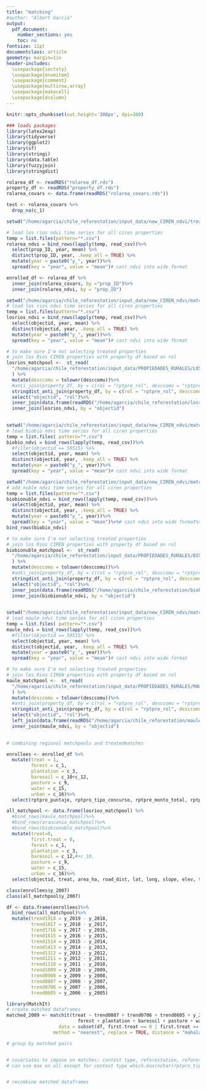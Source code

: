 ```yaml
---
title: "matching"
#author: "Albert Garcia"
output:
  pdf_document:
    number_sections: yes
    toc: no
fontsize: 11pt    
documentclass: article
geometry: margin=1in
header-includes: 
  \usepackage{sectsty}
  \usepackage{enumitem}
  \usepackage{comment}
  \usepackage{multirow,array}
  \usepackage{makecell}
  \usepackage{dcolumn}
---
```


```r
knitr::opts_chunk$set(out.height='300px', dpi=200)

### loads packages
library(latex2exp)
library(tidyverse)
library(ggplot2)
library(sf)
library(stringi)
library(data.table)
library(fuzzyjoin)
library(stringdist)

```

``` r

rolarea_df <- readRDS("rolarea_df.rds")
property_df <- readRDS("property_df.rds")
rolarea_covars <- data.frame(readRDS("rolarea_covars.rds"))

test <- rolarea_covars %>%
  drop_na(c_1)
```

```r
setwd("/home/agarcia/chile_reforestation/input_data/new_CIREN_ndvi/treatment")

# load los rios ndvi time series for all ciren properties
temp = list.files(pattern="*.csv")
rolarea_ndvi = bind_rows(lapply(temp, read_csv))%>%
  select(prop_ID, year, mean) %>%
  distinct(prop_ID, year, .keep_all = TRUE) %>%
  mutate(year = paste0("y_", year))%>%
  spread(key = "year", value = "mean")# cast ndvi into wide format

enrolled_df <- rolarea_df %>%
  inner_join(rolarea_covars, by ="prop_ID")%>%
  inner_join(rolarea_ndvi, by = "prop_ID")

```

``` r
setwd("/home/agarcia/chile_reforestation/input_data/new_CIREN_ndvi/match/losrios")
# load los rios ndvi time series for all ciren properties
temp = list.files(pattern="*.csv")
losrios_ndvi = bind_rows(lapply(temp, read_csv))%>%
  select(objectid, year, mean) %>%
  distinct(objectid, year, .keep_all = TRUE) %>%
  mutate(year = paste0("y_", year))%>%
  spread(key = "year", value = "mean")# cast ndvi into wide format

# to make sure I'm not selecting treated properties
# join los Rios CIREN properties with property df based on rol
losrios_matchpool <-  st_read(
  "/home/agarcia/chile_reforestation/input_data/PROPIEDADES_RURALES/LOS_RÍOS_CIREN_2018.shp"
  ) %>%
  mutate(desccomu = tolower(desccomu))%>%
  #anti_join(property_df, by = c(rol = "rptpre_rol", desccomu = "rptpre_comuna"))%>%
  stringdist_anti_join(property_df, by = c(rol = "rptpre_rol", desccomu = "rptpre_comuna"), method = "lv", max_dist = 1)%>%
  select("objectid", "rol")%>%
  inner_join(data.frame(readRDS("/home/agarcia/chile_reforestation/losrios_CIREN_covars.rds")), by = c("objectid", "rol"))%>%
  inner_join(losrios_ndvi, by = "objectid")
    
```

``` r
setwd("/home/agarcia/chile_reforestation/input_data/new_CIREN_ndvi/match/biobio")
# load biobio ndvi time series for all ciren properties
temp = list.files( pattern="*.csv")
biobio_ndvi = bind_rows(lapply(temp, read_csv))%>%
  #filter(objectid == 59515) %>%
  select(objectid, year, mean) %>%
  distinct(objectid, year, .keep_all = TRUE) %>%
  mutate(year = paste0("y_", year))%>%
  spread(key = "year", value = "mean")# cast ndvi into wide format

```

```r
setwd("/home/agarcia/chile_reforestation/input_data/new_CIREN_ndvi/match/nuble")
# add nuble ndvi time series for all ciren properties
temp = list.files(pattern="*.csv")
biobionuble_ndvi = bind_rows(lapply(temp, read_csv))%>%
  select(objectid, year, mean) %>%
  distinct(objectid, year, .keep_all = TRUE) %>%
  mutate(year = paste0("y_", year))%>%
  spread(key = "year", value = "mean")%>%# cast ndvi into wide format%>%
bind_rows(biobio_ndvi)

# to make sure I'm not selecting treated properties
# join los Rios CIREN properties with property df based on rol
biobionuble_matchpool <-  st_read(
  "/home/agarcia/chile_reforestation/input_data/PROPIEDADES_RURALES/BIOBÍO_CIREN_2016.shp"
  ) %>%
  mutate(desccomu = tolower(desccomu))%>%
  #anti_join(property_df, by = c(rol = "rptpre_rol", desccomu = "rptpre_comuna"))%>%
  stringdist_anti_join(property_df, by = c(rol = "rptpre_rol", desccomu = "rptpre_comuna"), method = "lv", max_dist = 1)%>%
  select("objectid", "rol")%>%
  inner_join(data.frame(readRDS("/home/agarcia/chile_reforestation/biobionuble_CIREN_covars.rds")), by = c("objectid", "rol"))%>%
  inner_join(biobionuble_ndvi, by = "objectid")
    
```

``` r
setwd("/home/agarcia/chile_reforestation/input_data/new_CIREN_ndvi/match/maule")
# load maule ndvi time series for all ciren properties
temp = list.files( pattern="*.csv")
maule_ndvi = bind_rows(lapply(temp, read_csv))%>%
  #filter(objectid == 59515) %>%
  select(objectid, year, mean) %>%
  distinct(objectid, year, .keep_all = TRUE) %>%
  mutate(year = paste0("y_", year))%>%
  spread(key = "year", value = "mean")# cast ndvi into wide format

# to make sure I'm not selecting treated properties
# join los Rios CIREN properties with property df based on rol
maule_matchpool <-  st_read(
  "/home/agarcia/chile_reforestation/input_data/PROPIEDADES_RURALES/MAULE_CIREN_2014.shp"
  ) %>%
  mutate(desccomu = tolower(desccomu))%>%
  #anti_join(property_df, by = c(rol = "rptpre_rol", desccomu = "rptpre_comuna"))%>%
  stringdist_anti_join(property_df, by = c(rol = "rptpre_rol", desccomu = "rptpre_comuna"), method = "lv", max_dist = 1)%>%
  select("objectid", "rol")%>%
  left_join(data.frame(readRDS("/home/agarcia/chile_reforestation/maule_CIREN_covars.rds")), by = c("objectid", "rol"))%>%
  inner_join(maule_ndvi, by = "objectid")
    
```

```r
# combining regional matchpools and treatedmatches

enrollees <- enrolled_df %>%
  mutate(treat = 1,
         forest = c_1,
         plantation = c_3,
         baresoil = c_10+c_12,
         pasture = c_9,
         water = c_15,
         urban = c_16)%>%
  select(rptpro_puntaje, rptpro_tipo_concurso, rptpre_monto_total, rptpre_region, rptprop_sexo, prop_ID, first.treat, treated.later, rptprop_etnia, rptpro_objetivo_manejo.x, area_ha, reforestation2, reforestation, reffirst.treat, ref2first.treat, area_prop, road_dist, lat, long, slope, elev, treat, forest, plantation, water, baresoil, pasture, urban, y_2005, y_2006, y_2007, y_2008, y_2009, y_2010, y_2011, y_2012, y_2013, y_2014, y_2015, y_2016, y_2017, y_2018, y_2019, y_2020)

all_matchpool <- data.frame(losrios_matchpool) %>%
  #bind_rows(maule_matchpool)%>%
  #bind_rows(araucania_matchpool)%>%
  #bind_rows(biobionuble_matchpool)%>%
  mutate(treat=0,
         first.treat = 0,
         forest = c_1,
         plantation = c_3,
         baresoil = c_12,#+c_10,
         pasture = c_9,
         water = c_15,
         urban = c_16)%>%
  select(objectid, treat, area_ha, road_dist, lat, long, slope, elev, treat, forest, plantation, water, baresoil, pasture, urban, y_2005, y_2006, y_2007, y_2008, y_2009, y_2010, y_2011, y_2012, y_2013, y_2014, y_2015, y_2016, y_2017, y_2018, y_2019, y_2020)

class(enrollees$y_2007)
class(all_matchpool$y_2007)

df <- data.frame(enrollees)%>%
  bind_rows(all_matchpool)%>%
  mutate(trend1918 = y_2019 - y_2018,
         trend1817 = y_2018 - y_2017,
         trend1716 = y_2017 - y_2016,
         trend1615 = y_2016 - y_2015,
         trend1514 = y_2015 - y_2014,
         trend1413 = y_2014 - y_2013,
         trend1312 = y_2013 - y_2012,
         trend1211 = y_2012 - y_2011,
         trend1110 = y_2011 - y_2010,
         trend1009 = y_2010 - y_2009,
         trend0908 = y_2009 - y_2008,
         trend0807 = y_2008 - y_2007,
         trend0706 = y_2007 - y_2006,
         trend0605 = y_2006 - y_2005)


```

```r
library(MatchIt)
# create matched dataframes
matched_2009 <- matchit(treat ~ trend0807 + trend0706 + trend0605 + y_2008 + y_2007 + y_2006 + 
                          forest + plantation + baresoil + pasture + water + urban + slope + elev + road_dist + area_ha + lat, 
                   data = subset(df, first.treat == 0 | first.treat == 2009),
                 method = "nearest", replace = TRUE, distance = "mahalanobis")

# group by matched pairs


# covariates to impose on matches: contest type, reforestation, reforestation2, payment, area_diff
# can use max on all except for contest type which.max(nchar(rptpro_tipo_concurso))


# recombine matched dataframes
```

